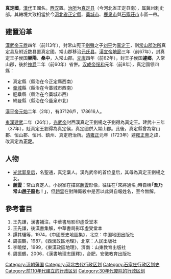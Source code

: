 '''真定國'''，[[漢代|漢代]]王國名。[[西汉|西汉]]置。[[治所|治所]]为[[真定县|真定县]]（今河北省正定县南），属冀州刺史部。其轄境大致相當於今[[河北省|河北省]][[正定縣|正定縣]]、[[藁城市|藁城市]]、[[鹿泉市|鹿泉市]]與[[石家莊市|石家莊市]]市區一帶。

==建置沿革==

[[漢武帝|漢武帝]][[元鼎|元鼎]]四年（前113年），封常山宪王[[劉舜|劉舜]]之子[[劉平_(真定王)|刘平]]为[[真定王|真定王]]，割[[常山郡|常山郡]][[治所|治所]]真定县及附近数县置真定國。常山郡移治[[元氏县|元氏县]]。[[漢宣帝|漢宣帝]][[地節|地節]]三年（前67年），封真定王子侯国'''樂陽'''、'''桑中'''，入常山郡。[[元康_(西漢)|元康]]四年（前62年），封王子侯国'''遽鄉'''，入常山郡，後於[[神爵|神爵]]二年（前60年）省併。[[汉成帝|汉成帝]][[绥和|绥和]]元年（前8年），真定國领四縣：
*真定縣（縣治在今正定縣西南）
*[[藁城|稾城]]縣（縣治在今藁城市西南）
*肥纍縣（縣治在今藁城市西）
*綿曼縣（縣治在今鹿泉市北）
[[漢平帝|漢平帝]][[元始_(西汉)|元始]]二年（2年），有37126戶，178616人。

[[東漢|東漢]][[建武_(东汉)|建武]]二年（26年），[[漢光武帝|光武帝]]封西漢真定王劉楊之子劉得為真定王。建武十三年（37年），貶真定王劉得為真定侯，真定國併入常山郡。此後，真定縣曾為常山郡、恒山郡、恒州、鎮州、真定府治所。[[清代|清]][[雍正|雍正]]元年（1723年）避[[雍正帝|雍正帝]]之諱，改真定為'''正定'''。

==人物==
*[[光武郭皇后|光武郭皇后]]，名聖通，真定稾人。漢光武帝的首位皇后，其母為真定王劉楊之女。
*'''[[趙雲|趙雲]]'''：常山真定人，小說家在描寫[[趙雲|趙雲]]形像，往往在｢來將通名｣時自稱'''｢吾乃常山[[赵子龙|趙子龍]]也！｣'''，但[[趙雲|趙雲]]在對陣廝殺中是否以此與自報姓名，至今無解。

==參考書目==
#王先謙，漢書補注，中華書局影印虛受堂本 
#王先謙，後漢書集解，中華書局影印虛受堂本
#譚其驤等，1974，《中國歷史地圖集》，北京：中国地图出版社
#周振鶴，1987，《西漢政區地理》，北京：人民出版社 
#李曉傑，1999，《東漢政區地理》，濟南：山東教育出版社
#周振鶴，2006，《漢書地理志匯釋》，合肥，安徽教育出版社

{{西汉行政区划|nocat}}
[[Category:汉朝藩国|Category:汉朝藩国]]
[[Category:河北古代行政区划|Category:河北古代行政区划]]
[[Category:石家庄行政区划史|Category:石家庄行政区划史]]
[[Category:前110年代建立的行政区划|Category:前110年代建立的行政区划]]
[[Category:30年代废除的行政区划|Category:30年代废除的行政区划]]